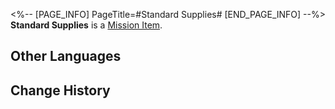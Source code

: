 <%-- [PAGE_INFO]
PageTitle=#Standard Supplies#
[END_PAGE_INFO] --%>
{{Item Infobox
|id          = 140524
|image       = Item Standard Supplies.png{{subst:void|<!--$UPLOAD:<<SpriteOutput/ItemFigures/300051.png>-<Item Standard Supplies.png>-<Item Icons>>-->}}
|type        = Mission Item
|invCategory = Missions
|rarity      = 3
|effect      = 
|description = Fresh food with simple, balanced nutrition. Commoners might tolerate it for a few meals, but for those on the brink of starvation, it tastes as sweet as honey.
}}
'''Standard Supplies''' is a [[Mission Item]].

==Other Languages==
{{Other Languages
|en   = Standard Supplies
|zhs  = 标准物资
|zht  = 標準物資
|ja   = 普通の物資
|ko   = 표준 물자
|es   = Suministros normales
|fr   = Provisions standard
|ru   = Обычные припасы
|th   = เสบียงมาตรฐาน
|vi   = Vật Tư Tiêu Chuẩn
|de   = Herkömmliche Vorräte
|id   = Suplai Standar
|pt   = Suprimentos Padrão
}}

==Change History==
{{Change History|3.0}}